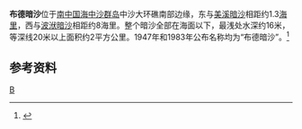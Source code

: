 {{Infobox Islands
| plural = yes
| name             =布德暗沙
| image name       = 
| image caption    = 
| image size       = 
| locator map      = {{Location map|South China Sea|lat=15.45|long=114.166666|central|300px}}
| map_custom       = yes
| native name      = 
| native name link = 
| other_names         = 
| location         = [[南中国海|南中国海]]
| coordinates      = {{Coord|15|27|N|114|10|E|display=inline,title}}
| archipelago      = [[中沙群岛|中沙群岛]]
| total islands    = 
| major islands    = 
| area             =
| length           =
| width            =
| coastline        =
| highest mount    = 
| elevation        = 
| country                          = China
| country admin divisions title   =
| country admin divisions         =
| population       = 
| population as of = 
| density          = 
| ethnic groups    = 
| additional info  =
}} 
'''布德暗沙'''位于[[南中国海|南中国海]][[中沙群岛|中沙群岛]]中沙大环礁南部边缘，东与[[美溪暗沙|美溪暗沙]]相距约1.3[[海里|海里]]，西与[[波洑暗沙|波洑暗沙]]相距约8海里。整个暗沙全部在海面以下，最浅处水深约16米，等深线20米以上面积约2平方公里。1947年和1983年公布名称均为“布德暗沙”。<ref>{{cite book zh |author=广东省地名委员会 |title=《南海诸岛地名资料汇编》 |format=M |edition=1 |location=广州 |publisher=广东省地图出版社 |date=1988 |pages=188|id= ISBN 80522-023-9}}</ref>

==参考资料==
{{reflist}}

{{有争议的地区小作品}}
{{South China Sea Islands}}

[[Category:中沙群岛|B]]